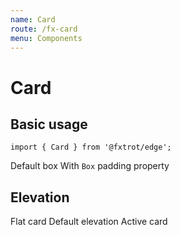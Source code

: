 ```yaml
---
name: Card
route: /fx-card
menu: Components
---
```



# Card

## Basic usage

```tsx
import { Card } from '@fxtrot/edge';
```

<Playground>
  <Stack>
    <Card>Default box</Card>
    <Card padding="xl">
      With <code>Box</code> padding property
    </Card>
  </Stack>
</Playground>

## Elevation

<Playground>
  <Stack>
    <Card elevation="0">Flat card</Card>
    <Card elevation="1">Default elevation</Card>
    <Card elevation="2">Active card</Card>
  </Stack>
</Playground>
